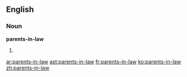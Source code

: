 ==English==

===Noun===
'''parents-in-law'''

# {{plural of|[[parent-in-law]]}}

[[ar:parents-in-law]]
[[ast:parents-in-law]]
[[fr:parents-in-law]]
[[ko:parents-in-law]]
[[zh:parents-in-law]]